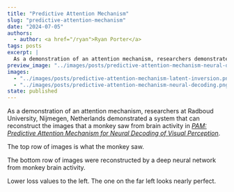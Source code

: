 ```yaml
---
title: "Predictive Attention Mechanism"
slug: "predictive-attention-mechanism"
date: "2024-07-05"
authors:
  - author: <a href="/ryan">Ryan Porter</a>
tags: posts
excerpt: |
  As a demonstration of an attention mechanism, researchers demonstrated a system that can reconstruct the images that a monkey saw from brain activity.
preview_image: "../images/posts/predictive-attention-mechanism-neural-decoding.png"
images:
  - "../images/posts/predictive-attention-mechanism-latent-inversion.png"
  - "../images/posts/predictive-attention-mechanism-neural-decoding.png"
state: published
---
```



As a demonstration of an attention mechanism, researchers at Radboud University, Nijmegen, Netherlands demonstrated a system that can reconstruct the images that a monkey saw from brain activity in [*PAM: Predictive Attention Mechanism for Neural Decoding of Visual Perception*](https://www.biorxiv.org/content/10.1101/2024.06.04.596589v1).

<BlogImage 
  images={props.pageContext.frontmatter.images} 
  name="predictive-attention-mechanism-neural-decoding.png"
  alt="A system that can reconstruct what a monkey saw from brain activity." 
/>

The top row of images is what the monkey saw.

The bottom row of images were reconstructed by a deep neural network from monkey brain activity.

<BlogImage 
  images={props.pageContext.frontmatter.images} 
  name="predictive-attention-mechanism-latent-inversion.png"
  alt="Using latent inversion to generate images." 
/>

Lower loss values to the left.  The one on the far left looks nearly perfect.